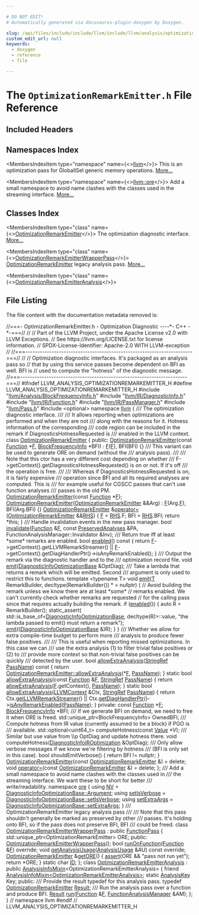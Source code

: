 ```yaml
---

# DO NOT EDIT!
# Automatically generated via docusaurus-plugin-doxygen by Doxygen.

slug: /api/files/include/include/llvm/include/llvm/analysis/optimizationremarkemitter-h
custom_edit_url: null
keywords:
  - doxygen
  - reference
  - file

---
```





# The `OptimizationRemarkEmitter.h` File Reference

<DoxygenPage pluginConfig={pluginConfig}>



## Included Headers

<IncludesList>
<IncludesListItem
  filePath="llvm/Analysis/BlockFrequencyInfo.h"
  permalink="/docs/api/files/include/include/llvm/include/llvm/analysis/blockfrequencyinfo-h"
  isLocal="true" />
<IncludesListItem
  filePath="llvm/IR/DiagnosticInfo.h"
  permalink="/docs/api/files/include/include/llvm/include/llvm/ir/diagnosticinfo-h"
  isLocal="true" />
<IncludesListItem
  filePath="llvm/IR/Function.h"
  permalink="/docs/api/files/include/include/llvm/include/llvm/ir/function-h"
  isLocal="true" />
<IncludesListItem
  filePath="llvm/IR/PassManager.h"
  permalink="/docs/api/files/include/include/llvm/include/llvm/ir/passmanager-h"
  isLocal="true" />
<IncludesListItem
  filePath="llvm/Pass.h"
  permalink="/docs/api/files/include/include/llvm/pass-h"
  isLocal="true" />
<IncludesListItem
  filePath="optional"
  permalink=""
  isLocal="false" />
</IncludesList>

## Namespaces Index

<MembersIndex>

<MembersIndexItem
  type="namespace"
  name={<><a href="/docs/api/namespaces/llvm">llvm</a></>}>
This is an optimization pass for GlobalISel generic memory operations. <a href="/docs/api/namespaces/llvm/#details">More...</a>
</MembersIndexItem>

<MembersIndexItem
  type="namespace"
  name={<><a href="/docs/api/namespaces/llvm/ore">llvm::ore</a></>}>
Add a small namespace to avoid name clashes with the classes used in the streaming interface. <a href="/docs/api/namespaces/llvm/ore/#details">More...</a>
</MembersIndexItem>

</MembersIndex>

## Classes Index

<MembersIndex>

<MembersIndexItem
  type="class"
  name={<><a href="/docs/api/classes/llvm/optimizationremarkemitter">OptimizationRemarkEmitter</a></>}>
The optimization diagnostic interface. <a href="/docs/api/classes/llvm/optimizationremarkemitter/#details">More...</a>
</MembersIndexItem>

<MembersIndexItem
  type="class"
  name={<><a href="/docs/api/classes/llvm/optimizationremarkemitterwrapperpass">OptimizationRemarkEmitterWrapperPass</a></>}>
<a href="/docs/api/classes/llvm/optimizationremarkemitter">OptimizationRemarkEmitter</a> legacy analysis pass. <a href="/docs/api/classes/llvm/optimizationremarkemitterwrapperpass/#details">More...</a>
</MembersIndexItem>

<MembersIndexItem
  type="class"
  name={<><a href="/docs/api/classes/llvm/optimizationremarkemitteranalysis">OptimizationRemarkEmitterAnalysis</a></>}>
</MembersIndexItem>

</MembersIndex>


## File Listing

The file content with the documentation metadata removed is:

<ProgramListing>

<Link id="l00001" /><CodeLine lineNumber="1"><Highlight kind="comment">//===- OptimizationRemarkEmitter.h - Optimization Diagnostic ----&#42;- C++ -&#42;-===//</Highlight><Highlight kind="normal"></Highlight></CodeLine>
<Link id="l00002" /><CodeLine lineNumber="2"><Highlight kind="normal"></Highlight><Highlight kind="comment">//</Highlight><Highlight kind="normal"></Highlight></CodeLine>
<Link id="l00003" /><CodeLine lineNumber="3"><Highlight kind="normal"></Highlight><Highlight kind="comment">// Part of the LLVM Project, under the Apache License v2.0 with LLVM Exceptions.</Highlight><Highlight kind="normal"></Highlight></CodeLine>
<Link id="l00004" /><CodeLine lineNumber="4"><Highlight kind="normal"></Highlight><Highlight kind="comment">// See https://llvm.org/LICENSE.txt for license information.</Highlight><Highlight kind="normal"></Highlight></CodeLine>
<Link id="l00005" /><CodeLine lineNumber="5"><Highlight kind="normal"></Highlight><Highlight kind="comment">// SPDX-License-Identifier: Apache-2.0 WITH LLVM-exception</Highlight><Highlight kind="normal"></Highlight></CodeLine>
<Link id="l00006" /><CodeLine lineNumber="6"><Highlight kind="normal"></Highlight><Highlight kind="comment">//</Highlight><Highlight kind="normal"></Highlight></CodeLine>
<Link id="l00007" /><CodeLine lineNumber="7"><Highlight kind="normal"></Highlight><Highlight kind="comment">//===----------------------------------------------------------------------===//</Highlight><Highlight kind="normal"></Highlight></CodeLine>
<Link id="l00008" /><CodeLine lineNumber="8"><Highlight kind="normal"></Highlight><Highlight kind="comment">//</Highlight><Highlight kind="normal"></Highlight></CodeLine>
<Link id="l00009" /><CodeLine lineNumber="9"><Highlight kind="normal"></Highlight><Highlight kind="comment">// Optimization diagnostic interfaces.  It&#39;s packaged as an analysis pass so</Highlight><Highlight kind="normal"></Highlight></CodeLine>
<Link id="l00010" /><CodeLine lineNumber="10"><Highlight kind="normal"></Highlight><Highlight kind="comment">// that by using this service passes become dependent on BFI as well.  BFI is</Highlight><Highlight kind="normal"></Highlight></CodeLine>
<Link id="l00011" /><CodeLine lineNumber="11"><Highlight kind="normal"></Highlight><Highlight kind="comment">// used to compute the &quot;hotness&quot; of the diagnostic message.</Highlight><Highlight kind="normal"></Highlight></CodeLine>
<Link id="l00012" /><CodeLine lineNumber="12"><Highlight kind="normal"></Highlight><Highlight kind="comment">//===----------------------------------------------------------------------===//</Highlight><Highlight kind="normal"></Highlight></CodeLine>
<Link id="l00013" /><CodeLine lineNumber="13"><Highlight kind="normal"></Highlight></CodeLine>
<Link id="l00014" /><CodeLine lineNumber="14"><Highlight kind="normal"></Highlight><Highlight kind="preprocessor">#ifndef LLVM&#95;ANALYSIS&#95;OPTIMIZATIONREMARKEMITTER&#95;H</Highlight><Highlight kind="normal"></Highlight></CodeLine>
<Link id="l00015" /><CodeLine lineNumber="15"><Highlight kind="normal"></Highlight><Highlight kind="preprocessor">#define LLVM&#95;ANALYSIS&#95;OPTIMIZATIONREMARKEMITTER&#95;H</Highlight><Highlight kind="normal"></Highlight></CodeLine>
<Link id="l00016" /><CodeLine lineNumber="16"><Highlight kind="normal"></Highlight></CodeLine>
<Link id="l00017" /><CodeLine lineNumber="17"><Highlight kind="normal"></Highlight><Highlight kind="preprocessor">#include &quot;<a href="/docs/api/files/include/include/llvm/include/llvm/analysis/blockfrequencyinfo-h">llvm/Analysis/BlockFrequencyInfo.h</a>&quot;</Highlight><Highlight kind="normal"></Highlight></CodeLine>
<Link id="l00018" /><CodeLine lineNumber="18"><Highlight kind="normal"></Highlight><Highlight kind="preprocessor">#include &quot;<a href="/docs/api/files/include/include/llvm/include/llvm/ir/diagnosticinfo-h">llvm/IR/DiagnosticInfo.h</a>&quot;</Highlight><Highlight kind="normal"></Highlight></CodeLine>
<Link id="l00019" /><CodeLine lineNumber="19"><Highlight kind="normal"></Highlight><Highlight kind="preprocessor">#include &quot;<a href="/docs/api/files/include/include/llvm/include/llvm/ir/function-h">llvm/IR/Function.h</a>&quot;</Highlight><Highlight kind="normal"></Highlight></CodeLine>
<Link id="l00020" /><CodeLine lineNumber="20"><Highlight kind="normal"></Highlight><Highlight kind="preprocessor">#include &quot;<a href="/docs/api/files/include/include/llvm/include/llvm/ir/passmanager-h">llvm/IR/PassManager.h</a>&quot;</Highlight><Highlight kind="normal"></Highlight></CodeLine>
<Link id="l00021" /><CodeLine lineNumber="21"><Highlight kind="normal"></Highlight><Highlight kind="preprocessor">#include &quot;<a href="/docs/api/files/include/include/llvm/pass-h">llvm/Pass.h</a>&quot;</Highlight><Highlight kind="normal"></Highlight></CodeLine>
<Link id="l00022" /><CodeLine lineNumber="22"><Highlight kind="normal"></Highlight><Highlight kind="preprocessor">#include &lt;optional&gt;</Highlight><Highlight kind="normal"></Highlight></CodeLine>
<Link id="l00023" /><CodeLine lineNumber="23"><Highlight kind="normal"></Highlight></CodeLine>
<Link id="l00024" /><CodeLine lineNumber="24"><Highlight kind="normal"></Highlight><Highlight kind="keyword">namespace </Highlight><Highlight kind="normal"><a href="/docs/api/namespaces/llvm">llvm</a> &#123;</Highlight></CodeLine>
<Link id="l00025" /><CodeLine lineNumber="25"><Highlight kind="normal"></Highlight><Highlight kind="comment"></Highlight></CodeLine>
<Link id="l00026" /><CodeLine lineNumber="26"><Highlight kind="comment">/// The optimization diagnostic interface.</Highlight></CodeLine>
<Link id="l00027" /><CodeLine lineNumber="27"><Highlight kind="comment">///</Highlight></CodeLine>
<Link id="l00028" /><CodeLine lineNumber="28"><Highlight kind="comment">/// It allows reporting when optimizations are performed and when they are not</Highlight></CodeLine>
<Link id="l00029" /><CodeLine lineNumber="29"><Highlight kind="comment">/// along with the reasons for it.  Hotness information of the corresponding</Highlight></CodeLine>
<Link id="l00030" /><CodeLine lineNumber="30"><Highlight kind="comment">/// code region can be included in the remark if DiagnosticsHotnessRequested is</Highlight></CodeLine>
<Link id="l00031" /><CodeLine lineNumber="31"><Highlight kind="comment">/// enabled in the LLVM context.</Highlight><Highlight kind="normal"></Highlight></CodeLine>
<Link id="l00032" /><CodeLine lineNumber="32" lineLink="/docs/api/classes/llvm/optimizationremarkemitter"><Highlight kind="normal"></Highlight><Highlight kind="keyword">class </Highlight><Highlight kind="normal"><a href="/docs/api/classes/llvm/optimizationremarkemitter/#a9a4e71371e852c7925451278d257c408">OptimizationRemarkEmitter</a> &#123;</Highlight></CodeLine>
<Link id="l00033" /><CodeLine lineNumber="33"><Highlight kind="normal"></Highlight><Highlight kind="keyword">public</Highlight><Highlight kind="normal">:</Highlight></CodeLine>
<Link id="l00034" /><CodeLine lineNumber="34" lineLink="/docs/api/classes/llvm/optimizationremarkemitter/#a9a4e71371e852c7925451278d257c408"><Highlight kind="normal">  <a href="/docs/api/classes/llvm/optimizationremarkemitter/#a9a4e71371e852c7925451278d257c408">OptimizationRemarkEmitter</a>(</Highlight><Highlight kind="keyword">const</Highlight><Highlight kind="normal"> <a href="/docs/api/classes/llvm/function">Function</a> &#42;<a href="/docs/api/files/lib/lib/support/md5-cpp/#a96d73bbd7af15cb1fc38c3f4a3bd82e9">F</a>, <a href="/docs/api/classes/llvm/blockfrequencyinfo">BlockFrequencyInfo</a> &#42;BFI)</Highlight></CodeLine>
<Link id="l00035" /><CodeLine lineNumber="35"><Highlight kind="normal">      : <a href="/docs/api/files/lib/lib/support/md5-cpp/#a96d73bbd7af15cb1fc38c3f4a3bd82e9">F</a>(<a href="/docs/api/files/lib/lib/support/md5-cpp/#a96d73bbd7af15cb1fc38c3f4a3bd82e9">F</a>), BFI(BFI) &#123;&#125;</Highlight></CodeLine>
<Link id="l00036" /><CodeLine lineNumber="36"><Highlight kind="normal"></Highlight><Highlight kind="comment"></Highlight></CodeLine>
<Link id="l00037" /><CodeLine lineNumber="37"><Highlight kind="comment">  /// This variant can be used to generate ORE on demand (without the</Highlight></CodeLine>
<Link id="l00038" /><CodeLine lineNumber="38"><Highlight kind="comment">  /// analysis pass).</Highlight></CodeLine>
<Link id="l00039" /><CodeLine lineNumber="39"><Highlight kind="comment">  ///</Highlight></CodeLine>
<Link id="l00040" /><CodeLine lineNumber="40"><Highlight kind="comment">  /// Note that this ctor has a very different cost depending on whether</Highlight></CodeLine>
<Link id="l00041" /><CodeLine lineNumber="41"><Highlight kind="comment">  /// F-&gt;getContext().getDiagnosticsHotnessRequested() is on or not.  If it&#39;s off</Highlight></CodeLine>
<Link id="l00042" /><CodeLine lineNumber="42"><Highlight kind="comment">  /// the operation is free.</Highlight></CodeLine>
<Link id="l00043" /><CodeLine lineNumber="43"><Highlight kind="comment">  ///</Highlight></CodeLine>
<Link id="l00044" /><CodeLine lineNumber="44"><Highlight kind="comment">  /// Whereas if DiagnosticsHotnessRequested is on, it is fairly expensive</Highlight></CodeLine>
<Link id="l00045" /><CodeLine lineNumber="45"><Highlight kind="comment">  /// operation since BFI and all its required analyses are computed.  This is</Highlight></CodeLine>
<Link id="l00046" /><CodeLine lineNumber="46"><Highlight kind="comment">  /// for example useful for CGSCC passes that can&#39;t use function analyses</Highlight></CodeLine>
<Link id="l00047" /><CodeLine lineNumber="47"><Highlight kind="comment">  /// passes in the old PM.</Highlight><Highlight kind="normal"></Highlight></CodeLine>
<Link id="l00048" /><CodeLine lineNumber="48"><Highlight kind="normal">  <a href="/docs/api/classes/llvm/optimizationremarkemitter/#a9a4e71371e852c7925451278d257c408">OptimizationRemarkEmitter</a>(</Highlight><Highlight kind="keyword">const</Highlight><Highlight kind="normal"> <a href="/docs/api/classes/llvm/function">Function</a> &#42;<a href="/docs/api/files/lib/lib/support/md5-cpp/#a96d73bbd7af15cb1fc38c3f4a3bd82e9">F</a>);</Highlight></CodeLine>
<Link id="l00049" /><CodeLine lineNumber="49"><Highlight kind="normal"></Highlight></CodeLine>
<Link id="l00050" /><CodeLine lineNumber="50" lineLink="/docs/api/classes/llvm/optimizationremarkemitter/#aee09ddf733b1708fa14df6b39369647b"><Highlight kind="normal">  <a href="/docs/api/classes/llvm/optimizationremarkemitter/#aee09ddf733b1708fa14df6b39369647b">OptimizationRemarkEmitter</a>(<a href="/docs/api/classes/llvm/optimizationremarkemitter/#a9a4e71371e852c7925451278d257c408">OptimizationRemarkEmitter</a> &amp;&amp;Arg)</Highlight></CodeLine>
<Link id="l00051" /><CodeLine lineNumber="51"><Highlight kind="normal">      : <a href="/docs/api/files/lib/lib/support/md5-cpp/#a96d73bbd7af15cb1fc38c3f4a3bd82e9">F</a>(Arg.<a href="/docs/api/files/lib/lib/support/md5-cpp/#a96d73bbd7af15cb1fc38c3f4a3bd82e9">F</a>), BFI(Arg.BFI) &#123;&#125;</Highlight></CodeLine>
<Link id="l00052" /><CodeLine lineNumber="52"><Highlight kind="normal"></Highlight></CodeLine>
<Link id="l00053" /><CodeLine lineNumber="53" lineLink="/docs/api/classes/llvm/optimizationremarkemitter/#ab45f4f184ef3863a7e639037dc6bf128"><Highlight kind="normal">  <a href="/docs/api/classes/llvm/optimizationremarkemitter/#a9a4e71371e852c7925451278d257c408">OptimizationRemarkEmitter</a> &amp;<a href="/docs/api/classes/llvm/optimizationremarkemitter/#ab45f4f184ef3863a7e639037dc6bf128">operator=</a>(<a href="/docs/api/classes/llvm/optimizationremarkemitter/#a9a4e71371e852c7925451278d257c408">OptimizationRemarkEmitter</a> &amp;&amp;<a href="/docs/api/files/lib/lib/target/lib/target/x86/x86partialreduction-cpp/#a87b8bfbbe9d8f7146d7f20a5fb42efd0">RHS</a>) &#123;</Highlight></CodeLine>
<Link id="l00054" /><CodeLine lineNumber="54"><Highlight kind="normal">    <a href="/docs/api/files/lib/lib/support/md5-cpp/#a96d73bbd7af15cb1fc38c3f4a3bd82e9">F</a> = <a href="/docs/api/files/lib/lib/target/lib/target/x86/x86partialreduction-cpp/#a87b8bfbbe9d8f7146d7f20a5fb42efd0">RHS</a>.F;</Highlight></CodeLine>
<Link id="l00055" /><CodeLine lineNumber="55"><Highlight kind="normal">    BFI = <a href="/docs/api/files/lib/lib/target/lib/target/x86/x86partialreduction-cpp/#a87b8bfbbe9d8f7146d7f20a5fb42efd0">RHS</a>.BFI;</Highlight></CodeLine>
<Link id="l00056" /><CodeLine lineNumber="56"><Highlight kind="normal">    </Highlight><Highlight kind="keywordflow">return</Highlight><Highlight kind="normal"> &#42;</Highlight><Highlight kind="keyword">this</Highlight><Highlight kind="normal">;</Highlight></CodeLine>
<Link id="l00057" /><CodeLine lineNumber="57"><Highlight kind="normal">  &#125;</Highlight></CodeLine>
<Link id="l00058" /><CodeLine lineNumber="58"><Highlight kind="normal"></Highlight><Highlight kind="comment"></Highlight></CodeLine>
<Link id="l00059" /><CodeLine lineNumber="59"><Highlight kind="comment">  /// Handle invalidation events in the new pass manager.</Highlight><Highlight kind="normal"></Highlight></CodeLine>
<Link id="l00060" /><CodeLine lineNumber="60"><Highlight kind="normal">  </Highlight><Highlight kind="keywordtype">bool</Highlight><Highlight kind="normal"> <a href="/docs/api/classes/llvm/optimizationremarkemitter/#a18f7d23f2e90a7ab59eda27fb77ec7d8">invalidate</a>(<a href="/docs/api/classes/llvm/function">Function</a> &amp;<a href="/docs/api/files/lib/lib/support/md5-cpp/#a96d73bbd7af15cb1fc38c3f4a3bd82e9">F</a>, </Highlight><Highlight kind="keyword">const</Highlight><Highlight kind="normal"> <a href="/docs/api/classes/llvm/preservedanalyses">PreservedAnalyses</a> &amp;PA,</Highlight></CodeLine>
<Link id="l00061" /><CodeLine lineNumber="61"><Highlight kind="normal">                  FunctionAnalysisManager::Invalidator &amp;Inv);</Highlight></CodeLine>
<Link id="l00062" /><CodeLine lineNumber="62"><Highlight kind="normal"></Highlight><Highlight kind="comment"></Highlight></CodeLine>
<Link id="l00063" /><CodeLine lineNumber="63"><Highlight kind="comment">  /// Return true iff at least &#42;some&#42; remarks are enabled.</Highlight><Highlight kind="normal"></Highlight></CodeLine>
<Link id="l00064" /><CodeLine lineNumber="64" lineLink="/docs/api/classes/llvm/optimizationremarkemitter/#a3bce56db93bffc6af600a967c61c5d3e"><Highlight kind="normal">  </Highlight><Highlight kind="keywordtype">bool</Highlight><Highlight kind="normal"> <a href="/docs/api/classes/llvm/optimizationremarkemitter/#a3bce56db93bffc6af600a967c61c5d3e">enabled</a>()</Highlight><Highlight kind="keyword"> const </Highlight><Highlight kind="normal">&#123;</Highlight></CodeLine>
<Link id="l00065" /><CodeLine lineNumber="65"><Highlight kind="normal">    </Highlight><Highlight kind="keywordflow">return</Highlight><Highlight kind="normal"> <a href="/docs/api/files/lib/lib/support/md5-cpp/#a96d73bbd7af15cb1fc38c3f4a3bd82e9">F</a>-&gt;getContext().getLLVMRemarkStreamer() ||</Highlight></CodeLine>
<Link id="l00066" /><CodeLine lineNumber="66"><Highlight kind="normal">           <a href="/docs/api/files/lib/lib/support/md5-cpp/#a96d73bbd7af15cb1fc38c3f4a3bd82e9">F</a>-&gt;getContext().getDiagHandlerPtr()-&gt;isAnyRemarkEnabled();</Highlight></CodeLine>
<Link id="l00067" /><CodeLine lineNumber="67"><Highlight kind="normal">  &#125;</Highlight></CodeLine>
<Link id="l00068" /><CodeLine lineNumber="68"><Highlight kind="normal"></Highlight><Highlight kind="comment"></Highlight></CodeLine>
<Link id="l00069" /><CodeLine lineNumber="69"><Highlight kind="comment">  /// Output the remark via the diagnostic handler and to the</Highlight></CodeLine>
<Link id="l00070" /><CodeLine lineNumber="70"><Highlight kind="comment">  /// optimization record file.</Highlight><Highlight kind="normal"></Highlight></CodeLine>
<Link id="l00071" /><CodeLine lineNumber="71"><Highlight kind="normal">  </Highlight><Highlight kind="keywordtype">void</Highlight><Highlight kind="normal"> <a href="/docs/api/classes/llvm/optimizationremarkemitter/#aae6a98aea85aa3af87357cc5448db499">emit</a>(<a href="/docs/api/classes/llvm/diagnosticinfooptimizationbase">DiagnosticInfoOptimizationBase</a> &amp;OptDiag);</Highlight></CodeLine>
<Link id="l00072" /><CodeLine lineNumber="72"><Highlight kind="normal"></Highlight><Highlight kind="comment"></Highlight></CodeLine>
<Link id="l00073" /><CodeLine lineNumber="73"><Highlight kind="comment">  /// Take a lambda that returns a remark which will be emitted.  Second</Highlight></CodeLine>
<Link id="l00074" /><CodeLine lineNumber="74"><Highlight kind="comment">  /// argument is only used to restrict this to functions.</Highlight><Highlight kind="normal"></Highlight></CodeLine>
<Link id="l00075" /><CodeLine lineNumber="75"><Highlight kind="normal">  </Highlight><Highlight kind="keyword">template</Highlight><Highlight kind="normal"> &lt;</Highlight><Highlight kind="keyword">typename</Highlight><Highlight kind="normal"> T&gt;</Highlight></CodeLine>
<Link id="l00076" /><CodeLine lineNumber="76" lineLink="/docs/api/classes/llvm/optimizationremarkemitter/#ae8f91b309992d6d1c1b43bf7d888c811"><Highlight kind="normal">  </Highlight><Highlight kind="keywordtype">void</Highlight><Highlight kind="normal"> <a href="/docs/api/classes/llvm/optimizationremarkemitter/#ae8f91b309992d6d1c1b43bf7d888c811">emit</a>(<a href="/docs/api/files/lib/lib/target/lib/target/mips/mips16isellowering-cpp/#a0acb682b8260ab1c60b918599864e2e5">T</a> RemarkBuilder, </Highlight><Highlight kind="keyword">decltype</Highlight><Highlight kind="normal">(RemarkBuilder()) &#42; = </Highlight><Highlight kind="keyword">nullptr</Highlight><Highlight kind="normal">) &#123;</Highlight></CodeLine>
<Link id="l00077" /><CodeLine lineNumber="77"><Highlight kind="normal">    </Highlight><Highlight kind="comment">// Avoid building the remark unless we know there are at least &#42;some&#42;</Highlight><Highlight kind="normal"></Highlight></CodeLine>
<Link id="l00078" /><CodeLine lineNumber="78"><Highlight kind="normal">    </Highlight><Highlight kind="comment">// remarks enabled. We can&#39;t currently check whether remarks are requested</Highlight><Highlight kind="normal"></Highlight></CodeLine>
<Link id="l00079" /><CodeLine lineNumber="79"><Highlight kind="normal">    </Highlight><Highlight kind="comment">// for the calling pass since that requires actually building the remark.</Highlight><Highlight kind="normal"></Highlight></CodeLine>
<Link id="l00080" /><CodeLine lineNumber="80"><Highlight kind="normal"></Highlight></CodeLine>
<Link id="l00081" /><CodeLine lineNumber="81"><Highlight kind="normal">    </Highlight><Highlight kind="keywordflow">if</Highlight><Highlight kind="normal"> (<a href="/docs/api/classes/llvm/optimizationremarkemitter/#a3bce56db93bffc6af600a967c61c5d3e">enabled</a>()) &#123;</Highlight></CodeLine>
<Link id="l00082" /><CodeLine lineNumber="82"><Highlight kind="normal">      </Highlight><Highlight kind="keyword">auto</Highlight><Highlight kind="normal"> R = RemarkBuilder();</Highlight></CodeLine>
<Link id="l00083" /><CodeLine lineNumber="83"><Highlight kind="normal">      </Highlight><Highlight kind="keyword">static&#95;assert</Highlight><Highlight kind="normal">(</Highlight></CodeLine>
<Link id="l00084" /><CodeLine lineNumber="84"><Highlight kind="normal">          std::is&#95;base&#95;of&lt;<a href="/docs/api/classes/llvm/diagnosticinfooptimizationbase">DiagnosticInfoOptimizationBase</a>, </Highlight><Highlight kind="keyword">decltype</Highlight><Highlight kind="normal">(R)&gt;::value,</Highlight></CodeLine>
<Link id="l00085" /><CodeLine lineNumber="85"><Highlight kind="normal">          </Highlight><Highlight kind="stringliteral">&quot;the lambda passed to emit() must return a remark&quot;</Highlight><Highlight kind="normal">);</Highlight></CodeLine>
<Link id="l00086" /><CodeLine lineNumber="86"><Highlight kind="normal">      <a href="/docs/api/classes/llvm/optimizationremarkemitter/#aae6a98aea85aa3af87357cc5448db499">emit</a>((<a href="/docs/api/classes/llvm/diagnosticinfooptimizationbase">DiagnosticInfoOptimizationBase</a> &amp;)R);</Highlight></CodeLine>
<Link id="l00087" /><CodeLine lineNumber="87"><Highlight kind="normal">    &#125;</Highlight></CodeLine>
<Link id="l00088" /><CodeLine lineNumber="88"><Highlight kind="normal">  &#125;</Highlight></CodeLine>
<Link id="l00089" /><CodeLine lineNumber="89"><Highlight kind="normal"></Highlight><Highlight kind="comment"></Highlight></CodeLine>
<Link id="l00090" /><CodeLine lineNumber="90"><Highlight kind="comment">  /// Whether we allow for extra compile-time budget to perform more</Highlight></CodeLine>
<Link id="l00091" /><CodeLine lineNumber="91"><Highlight kind="comment">  /// analysis to produce fewer false positives.</Highlight></CodeLine>
<Link id="l00092" /><CodeLine lineNumber="92"><Highlight kind="comment">  ///</Highlight></CodeLine>
<Link id="l00093" /><CodeLine lineNumber="93"><Highlight kind="comment">  /// This is useful when reporting missed optimizations.  In this case we can</Highlight></CodeLine>
<Link id="l00094" /><CodeLine lineNumber="94"><Highlight kind="comment">  /// use the extra analysis (1) to filter trivial false positives or (2) to</Highlight></CodeLine>
<Link id="l00095" /><CodeLine lineNumber="95"><Highlight kind="comment">  /// provide more context so that non-trivial false positives can be quickly</Highlight></CodeLine>
<Link id="l00096" /><CodeLine lineNumber="96"><Highlight kind="comment">  /// detected by the user.</Highlight><Highlight kind="normal"></Highlight></CodeLine>
<Link id="l00097" /><CodeLine lineNumber="97" lineLink="/docs/api/classes/llvm/optimizationremarkemitter/#a74b26949a0dd7a5fab2ba1b0da204e50"><Highlight kind="normal">  </Highlight><Highlight kind="keywordtype">bool</Highlight><Highlight kind="normal"> <a href="/docs/api/classes/llvm/optimizationremarkemitter/#a74b26949a0dd7a5fab2ba1b0da204e50">allowExtraAnalysis</a>(<a href="/docs/api/classes/llvm/stringref">StringRef</a> <a href="/docs/api/files/lib/lib/target/lib/target/x86/x86loweramxintrinsics-cpp/#adb9257105a403ef9d0773b87693f7779">PassName</a>)</Highlight><Highlight kind="keyword"> const </Highlight><Highlight kind="normal">&#123;</Highlight></CodeLine>
<Link id="l00098" /><CodeLine lineNumber="98"><Highlight kind="normal">    </Highlight><Highlight kind="keywordflow">return</Highlight><Highlight kind="normal"> <a href="/docs/api/classes/llvm/optimizationremarkemitter/#a74b26949a0dd7a5fab2ba1b0da204e50">OptimizationRemarkEmitter::allowExtraAnalysis</a>(&#42;<a href="/docs/api/files/lib/lib/support/md5-cpp/#a96d73bbd7af15cb1fc38c3f4a3bd82e9">F</a>, <a href="/docs/api/files/lib/lib/target/lib/target/x86/x86loweramxintrinsics-cpp/#adb9257105a403ef9d0773b87693f7779">PassName</a>);</Highlight></CodeLine>
<Link id="l00099" /><CodeLine lineNumber="99"><Highlight kind="normal">  &#125;</Highlight></CodeLine>
<Link id="l00100" /><CodeLine lineNumber="100" lineLink="/docs/api/classes/llvm/optimizationremarkemitter/#a19c3c3d0ac78d71ea5d4c759c8c8db9d"><Highlight kind="normal">  </Highlight><Highlight kind="keyword">static</Highlight><Highlight kind="normal"> </Highlight><Highlight kind="keywordtype">bool</Highlight><Highlight kind="normal"> <a href="/docs/api/classes/llvm/optimizationremarkemitter/#a19c3c3d0ac78d71ea5d4c759c8c8db9d">allowExtraAnalysis</a>(</Highlight><Highlight kind="keyword">const</Highlight><Highlight kind="normal"> <a href="/docs/api/classes/llvm/function">Function</a> &amp;<a href="/docs/api/files/lib/lib/support/md5-cpp/#a96d73bbd7af15cb1fc38c3f4a3bd82e9">F</a>, <a href="/docs/api/classes/llvm/stringref">StringRef</a> <a href="/docs/api/files/lib/lib/target/lib/target/x86/x86loweramxintrinsics-cpp/#adb9257105a403ef9d0773b87693f7779">PassName</a>) &#123;</Highlight></CodeLine>
<Link id="l00101" /><CodeLine lineNumber="101"><Highlight kind="normal">    </Highlight><Highlight kind="keywordflow">return</Highlight><Highlight kind="normal"> <a href="/docs/api/classes/llvm/optimizationremarkemitter/#a74b26949a0dd7a5fab2ba1b0da204e50">allowExtraAnalysis</a>(<a href="/docs/api/files/lib/lib/support/md5-cpp/#a96d73bbd7af15cb1fc38c3f4a3bd82e9">F</a>.getContext(), <a href="/docs/api/files/lib/lib/target/lib/target/x86/x86loweramxintrinsics-cpp/#adb9257105a403ef9d0773b87693f7779">PassName</a>);</Highlight></CodeLine>
<Link id="l00102" /><CodeLine lineNumber="102"><Highlight kind="normal">  &#125;</Highlight></CodeLine>
<Link id="l00103" /><CodeLine lineNumber="103" lineLink="/docs/api/classes/llvm/optimizationremarkemitter/#af6dacb86673ab0eec1cbbcdc1a031c77"><Highlight kind="normal">  </Highlight><Highlight kind="keyword">static</Highlight><Highlight kind="normal"> </Highlight><Highlight kind="keywordtype">bool</Highlight><Highlight kind="normal"> <a href="/docs/api/classes/llvm/optimizationremarkemitter/#af6dacb86673ab0eec1cbbcdc1a031c77">allowExtraAnalysis</a>(<a href="/docs/api/classes/llvm/llvmcontext">LLVMContext</a> &amp;Ctx, <a href="/docs/api/classes/llvm/stringref">StringRef</a> <a href="/docs/api/files/lib/lib/target/lib/target/x86/x86loweramxintrinsics-cpp/#adb9257105a403ef9d0773b87693f7779">PassName</a>) &#123;</Highlight></CodeLine>
<Link id="l00104" /><CodeLine lineNumber="104"><Highlight kind="normal">    </Highlight><Highlight kind="keywordflow">return</Highlight><Highlight kind="normal"> Ctx.<a href="/docs/api/classes/llvm/llvmcontext/#af6fb1ca09e123b005bc539d4ebaaadaf">getLLVMRemarkStreamer</a>() ||</Highlight></CodeLine>
<Link id="l00105" /><CodeLine lineNumber="105"><Highlight kind="normal">           Ctx.<a href="/docs/api/classes/llvm/llvmcontext/#ae41647cc74ff350acbad9b809ec7da0b">getDiagHandlerPtr</a>()-&gt;<a href="/docs/api/structs/llvm/diagnostichandler/#ab057d53fef7c0851c7313dc26b2aa4eb">isAnyRemarkEnabled</a>(<a href="/docs/api/files/lib/lib/target/lib/target/x86/x86loweramxintrinsics-cpp/#adb9257105a403ef9d0773b87693f7779">PassName</a>);</Highlight></CodeLine>
<Link id="l00106" /><CodeLine lineNumber="106"><Highlight kind="normal">  &#125;</Highlight></CodeLine>
<Link id="l00107" /><CodeLine lineNumber="107"><Highlight kind="normal"></Highlight></CodeLine>
<Link id="l00108" /><CodeLine lineNumber="108"><Highlight kind="normal"></Highlight><Highlight kind="keyword">private</Highlight><Highlight kind="normal">:</Highlight></CodeLine>
<Link id="l00109" /><CodeLine lineNumber="109"><Highlight kind="normal">  </Highlight><Highlight kind="keyword">const</Highlight><Highlight kind="normal"> <a href="/docs/api/classes/llvm/function">Function</a> &#42;<a href="/docs/api/files/lib/lib/support/md5-cpp/#a96d73bbd7af15cb1fc38c3f4a3bd82e9">F</a>;</Highlight></CodeLine>
<Link id="l00110" /><CodeLine lineNumber="110"><Highlight kind="normal"></Highlight></CodeLine>
<Link id="l00111" /><CodeLine lineNumber="111"><Highlight kind="normal">  <a href="/docs/api/classes/llvm/blockfrequencyinfo">BlockFrequencyInfo</a> &#42;BFI;</Highlight></CodeLine>
<Link id="l00112" /><CodeLine lineNumber="112"><Highlight kind="normal"></Highlight><Highlight kind="comment"></Highlight></CodeLine>
<Link id="l00113" /><CodeLine lineNumber="113"><Highlight kind="comment">  /// If we generate BFI on demand, we need to free it when ORE is freed.</Highlight><Highlight kind="normal"></Highlight></CodeLine>
<Link id="l00114" /><CodeLine lineNumber="114"><Highlight kind="normal">  std::unique&#95;ptr&lt;BlockFrequencyInfo&gt; OwnedBFI;</Highlight></CodeLine>
<Link id="l00115" /><CodeLine lineNumber="115"><Highlight kind="normal"></Highlight><Highlight kind="comment"></Highlight></CodeLine>
<Link id="l00116" /><CodeLine lineNumber="116"><Highlight kind="comment">  /// Compute hotness from IR value (currently assumed to be a block) if PGO is</Highlight></CodeLine>
<Link id="l00117" /><CodeLine lineNumber="117"><Highlight kind="comment">  /// available.</Highlight><Highlight kind="normal"></Highlight></CodeLine>
<Link id="l00118" /><CodeLine lineNumber="118"><Highlight kind="normal">  std::optional&lt;uint64&#95;t&gt; computeHotness(</Highlight><Highlight kind="keyword">const</Highlight><Highlight kind="normal"> <a href="/docs/api/classes/llvm/value">Value</a> &#42;V);</Highlight></CodeLine>
<Link id="l00119" /><CodeLine lineNumber="119"><Highlight kind="normal"></Highlight><Highlight kind="comment"></Highlight></CodeLine>
<Link id="l00120" /><CodeLine lineNumber="120"><Highlight kind="comment">  /// Similar but use value from \\p OptDiag and update hotness there.</Highlight><Highlight kind="normal"></Highlight></CodeLine>
<Link id="l00121" /><CodeLine lineNumber="121"><Highlight kind="normal">  </Highlight><Highlight kind="keywordtype">void</Highlight><Highlight kind="normal"> computeHotness(<a href="/docs/api/classes/llvm/diagnosticinfoiroptimization">DiagnosticInfoIROptimization</a> &amp;OptDiag);</Highlight></CodeLine>
<Link id="l00122" /><CodeLine lineNumber="122"><Highlight kind="normal"></Highlight><Highlight kind="comment"></Highlight></CodeLine>
<Link id="l00123" /><CodeLine lineNumber="123"><Highlight kind="comment">  /// Only allow verbose messages if we know we&#39;re filtering by hotness</Highlight></CodeLine>
<Link id="l00124" /><CodeLine lineNumber="124"><Highlight kind="comment">  /// (BFI is only set in this case).</Highlight><Highlight kind="normal"></Highlight></CodeLine>
<Link id="l00125" /><CodeLine lineNumber="125"><Highlight kind="normal">  </Highlight><Highlight kind="keywordtype">bool</Highlight><Highlight kind="normal"> shouldEmitVerbose() &#123; </Highlight><Highlight kind="keywordflow">return</Highlight><Highlight kind="normal"> BFI != </Highlight><Highlight kind="keyword">nullptr</Highlight><Highlight kind="normal">; &#125;</Highlight></CodeLine>
<Link id="l00126" /><CodeLine lineNumber="126"><Highlight kind="normal"></Highlight></CodeLine>
<Link id="l00127" /><CodeLine lineNumber="127"><Highlight kind="normal">  <a href="/docs/api/classes/llvm/optimizationremarkemitter/#a9a4e71371e852c7925451278d257c408">OptimizationRemarkEmitter</a>(</Highlight><Highlight kind="keyword">const</Highlight><Highlight kind="normal"> <a href="/docs/api/classes/llvm/optimizationremarkemitter/#a9a4e71371e852c7925451278d257c408">OptimizationRemarkEmitter</a> &amp;) = </Highlight><Highlight kind="keyword">delete</Highlight><Highlight kind="normal">;</Highlight></CodeLine>
<Link id="l00128" /><CodeLine lineNumber="128"><Highlight kind="normal">  </Highlight><Highlight kind="keywordtype">void</Highlight><Highlight kind="normal"> <a href="/docs/api/classes/llvm/optimizationremarkemitter/#ab45f4f184ef3863a7e639037dc6bf128">operator=</a>(</Highlight><Highlight kind="keyword">const</Highlight><Highlight kind="normal"> <a href="/docs/api/classes/llvm/optimizationremarkemitter/#a9a4e71371e852c7925451278d257c408">OptimizationRemarkEmitter</a> &amp;) = </Highlight><Highlight kind="keyword">delete</Highlight><Highlight kind="normal">;</Highlight></CodeLine>
<Link id="l00129" /><CodeLine lineNumber="129"><Highlight kind="normal">&#125;;</Highlight></CodeLine>
<Link id="l00130" /><CodeLine lineNumber="130"><Highlight kind="normal"></Highlight><Highlight kind="comment"></Highlight></CodeLine>
<Link id="l00131" /><CodeLine lineNumber="131"><Highlight kind="comment">/// Add a small namespace to avoid name clashes with the classes used in</Highlight></CodeLine>
<Link id="l00132" /><CodeLine lineNumber="132"><Highlight kind="comment">/// the streaming interface.  We want these to be short for better</Highlight></CodeLine>
<Link id="l00133" /><CodeLine lineNumber="133"><Highlight kind="comment">/// write/readability.</Highlight><Highlight kind="normal"></Highlight></CodeLine>
<Link id="l00134" /><CodeLine lineNumber="134" lineLink="/docs/api/namespaces/llvm/ore"><Highlight kind="normal"></Highlight><Highlight kind="keyword">namespace </Highlight><Highlight kind="normal"><a href="/docs/api/namespaces/llvm/ore">ore</a> &#123;</Highlight></CodeLine>
<Link id="l00135" /><CodeLine lineNumber="135" lineLink="/docs/api/namespaces/llvm/ore/#a5ca06dfbc998afac005414d8e9b7c234"><Highlight kind="normal"></Highlight><Highlight kind="keyword">using </Highlight><Highlight kind="normal"><a href="/docs/api/namespaces/llvm/ore/#a5ca06dfbc998afac005414d8e9b7c234">NV</a> = <a href="/docs/api/structs/llvm/diagnosticinfooptimizationbase/argument">DiagnosticInfoOptimizationBase::Argument</a>;</Highlight></CodeLine>
<Link id="l00136" /><CodeLine lineNumber="136" lineLink="/docs/api/namespaces/llvm/ore/#a72cb73bfe4871811e430a53bdf1234ed"><Highlight kind="normal"></Highlight><Highlight kind="keyword">using </Highlight><Highlight kind="normal"><a href="/docs/api/namespaces/llvm/ore/#a72cb73bfe4871811e430a53bdf1234ed">setIsVerbose</a> = <a href="/docs/api/structs/llvm/diagnosticinfooptimizationbase/setisverbose">DiagnosticInfoOptimizationBase::setIsVerbose</a>;</Highlight></CodeLine>
<Link id="l00137" /><CodeLine lineNumber="137" lineLink="/docs/api/namespaces/llvm/ore/#a9d0744ef97ceb024c603e0e5a1c3533e"><Highlight kind="normal"></Highlight><Highlight kind="keyword">using </Highlight><Highlight kind="normal"><a href="/docs/api/namespaces/llvm/ore/#a9d0744ef97ceb024c603e0e5a1c3533e">setExtraArgs</a> = <a href="/docs/api/structs/llvm/diagnosticinfooptimizationbase/setextraargs">DiagnosticInfoOptimizationBase::setExtraArgs</a>;</Highlight></CodeLine>
<Link id="l00138" /><CodeLine lineNumber="138"><Highlight kind="normal">&#125;</Highlight></CodeLine>
<Link id="l00139" /><CodeLine lineNumber="139"><Highlight kind="normal"></Highlight><Highlight kind="comment"></Highlight></CodeLine>
<Link id="l00140" /><CodeLine lineNumber="140"><Highlight kind="comment">/// OptimizationRemarkEmitter legacy analysis pass</Highlight></CodeLine>
<Link id="l00141" /><CodeLine lineNumber="141"><Highlight kind="comment">///</Highlight></CodeLine>
<Link id="l00142" /><CodeLine lineNumber="142"><Highlight kind="comment">/// Note that this pass shouldn&#39;t generally be marked as preserved by other</Highlight></CodeLine>
<Link id="l00143" /><CodeLine lineNumber="143"><Highlight kind="comment">/// passes.  It&#39;s holding onto BFI, so if the pass does not preserve BFI, BFI</Highlight></CodeLine>
<Link id="l00144" /><CodeLine lineNumber="144"><Highlight kind="comment">/// could be freed.</Highlight><Highlight kind="normal"></Highlight></CodeLine>
<Link id="l00145" /><CodeLine lineNumber="145" lineLink="/docs/api/classes/llvm/optimizationremarkemitterwrapperpass"><Highlight kind="normal"></Highlight><Highlight kind="keyword">class </Highlight><Highlight kind="normal"><a href="/docs/api/classes/llvm/optimizationremarkemitterwrapperpass/#a60c1f821770851c72aa81a4fe661c474">OptimizationRemarkEmitterWrapperPass</a> : </Highlight><Highlight kind="keyword">public</Highlight><Highlight kind="normal"> <a href="/docs/api/classes/llvm/functionpass/#a7691d83e3561f781cae4ce4a01bdfa93">FunctionPass</a> &#123;</Highlight></CodeLine>
<Link id="l00146" /><CodeLine lineNumber="146"><Highlight kind="normal">  std::unique&#95;ptr&lt;OptimizationRemarkEmitter&gt; ORE;</Highlight></CodeLine>
<Link id="l00147" /><CodeLine lineNumber="147"><Highlight kind="normal"></Highlight></CodeLine>
<Link id="l00148" /><CodeLine lineNumber="148"><Highlight kind="normal"></Highlight><Highlight kind="keyword">public</Highlight><Highlight kind="normal">:</Highlight></CodeLine>
<Link id="l00149" /><CodeLine lineNumber="149"><Highlight kind="normal">  <a href="/docs/api/classes/llvm/optimizationremarkemitterwrapperpass/#a60c1f821770851c72aa81a4fe661c474">OptimizationRemarkEmitterWrapperPass</a>();</Highlight></CodeLine>
<Link id="l00150" /><CodeLine lineNumber="150"><Highlight kind="normal"></Highlight></CodeLine>
<Link id="l00151" /><CodeLine lineNumber="151"><Highlight kind="normal">  </Highlight><Highlight kind="keywordtype">bool</Highlight><Highlight kind="normal"> <a href="/docs/api/classes/llvm/optimizationremarkemitterwrapperpass/#a645560c675406ac4567a4cb46bbe1824">runOnFunction</a>(<a href="/docs/api/classes/llvm/function">Function</a> &amp;<a href="/docs/api/files/lib/lib/support/md5-cpp/#a96d73bbd7af15cb1fc38c3f4a3bd82e9">F</a>) </Highlight><Highlight kind="keyword">override</Highlight><Highlight kind="normal">;</Highlight></CodeLine>
<Link id="l00152" /><CodeLine lineNumber="152"><Highlight kind="normal"></Highlight></CodeLine>
<Link id="l00153" /><CodeLine lineNumber="153"><Highlight kind="normal">  </Highlight><Highlight kind="keywordtype">void</Highlight><Highlight kind="normal"> <a href="/docs/api/classes/llvm/optimizationremarkemitterwrapperpass/#a44f11b80f077d6ebcac565cdef537011">getAnalysisUsage</a>(<a href="/docs/api/classes/llvm/analysisusage">AnalysisUsage</a> &amp;AU) </Highlight><Highlight kind="keyword">const override</Highlight><Highlight kind="normal">;</Highlight></CodeLine>
<Link id="l00154" /><CodeLine lineNumber="154"><Highlight kind="normal"></Highlight></CodeLine>
<Link id="l00155" /><CodeLine lineNumber="155" lineLink="/docs/api/classes/llvm/optimizationremarkemitterwrapperpass/#a77745ccb5c2b4e83540230bdbe60b842"><Highlight kind="normal">  <a href="/docs/api/classes/llvm/optimizationremarkemitter">OptimizationRemarkEmitter</a> &amp;<a href="/docs/api/classes/llvm/optimizationremarkemitterwrapperpass/#a77745ccb5c2b4e83540230bdbe60b842">getORE</a>() &#123;</Highlight></CodeLine>
<Link id="l00156" /><CodeLine lineNumber="156"><Highlight kind="normal">    <a href="/docs/api/files/lib/lib/target/lib/target/amdgpu/silowercontrolflow-cpp/#a4868c5d81c5ccc98c47aeab6244346a0">assert</a>(ORE &amp;&amp; </Highlight><Highlight kind="stringliteral">&quot;pass not run yet&quot;</Highlight><Highlight kind="normal">);</Highlight></CodeLine>
<Link id="l00157" /><CodeLine lineNumber="157"><Highlight kind="normal">    </Highlight><Highlight kind="keywordflow">return</Highlight><Highlight kind="normal"> &#42;ORE;</Highlight></CodeLine>
<Link id="l00158" /><CodeLine lineNumber="158"><Highlight kind="normal">  &#125;</Highlight></CodeLine>
<Link id="l00159" /><CodeLine lineNumber="159"><Highlight kind="normal"></Highlight></CodeLine>
<Link id="l00160" /><CodeLine lineNumber="160" lineLink="/docs/api/classes/llvm/optimizationremarkemitterwrapperpass/#acd43b7b28ac20eaf8f0226f2363fda77"><Highlight kind="normal">  </Highlight><Highlight kind="keyword">static</Highlight><Highlight kind="normal"> </Highlight><Highlight kind="keywordtype">char</Highlight><Highlight kind="normal"> <a href="/docs/api/classes/llvm/optimizationremarkemitterwrapperpass/#acd43b7b28ac20eaf8f0226f2363fda77">ID</a>;</Highlight></CodeLine>
<Link id="l00161" /><CodeLine lineNumber="161"><Highlight kind="normal">&#125;;</Highlight></CodeLine>
<Link id="l00162" /><CodeLine lineNumber="162"><Highlight kind="normal"></Highlight></CodeLine>
<Link id="l00163" /><CodeLine lineNumber="163" lineLink="/docs/api/classes/llvm/optimizationremarkemitteranalysis"><Highlight kind="normal"></Highlight><Highlight kind="keyword">class </Highlight><Highlight kind="normal"><a href="/docs/api/classes/llvm/optimizationremarkemitteranalysis">OptimizationRemarkEmitterAnalysis</a></Highlight></CodeLine>
<Link id="l00164" /><CodeLine lineNumber="164"><Highlight kind="normal">    : </Highlight><Highlight kind="keyword">public</Highlight><Highlight kind="normal"> <a href="/docs/api/structs/llvm/analysisinfomixin">AnalysisInfoMixin</a>&lt;OptimizationRemarkEmitterAnalysis&gt; &#123;</Highlight></CodeLine>
<Link id="l00165" /><CodeLine lineNumber="165"><Highlight kind="normal">  </Highlight><Highlight kind="keyword">friend</Highlight><Highlight kind="normal"> <a href="/docs/api/structs/llvm/analysisinfomixin">AnalysisInfoMixin&lt;OptimizationRemarkEmitterAnalysis&gt;</a>;</Highlight></CodeLine>
<Link id="l00166" /><CodeLine lineNumber="166"><Highlight kind="normal">  </Highlight><Highlight kind="keyword">static</Highlight><Highlight kind="normal"> <a href="/docs/api/structs/llvm/analysiskey">AnalysisKey</a> Key;</Highlight></CodeLine>
<Link id="l00167" /><CodeLine lineNumber="167"><Highlight kind="normal"></Highlight></CodeLine>
<Link id="l00168" /><CodeLine lineNumber="168"><Highlight kind="normal"></Highlight><Highlight kind="keyword">public</Highlight><Highlight kind="normal">:</Highlight><Highlight kind="comment"></Highlight></CodeLine>
<Link id="l00169" /><CodeLine lineNumber="169"><Highlight kind="comment">  /// Provide the result typedef for this analysis pass.</Highlight><Highlight kind="normal"></Highlight></CodeLine>
<Link id="l00170" /><CodeLine lineNumber="170" lineLink="/docs/api/classes/llvm/optimizationremarkemitteranalysis/#a3666cd32911533b646d6ab36fdf02f28"><Highlight kind="normal">  </Highlight><Highlight kind="keyword">typedef</Highlight><Highlight kind="normal"> <a href="/docs/api/classes/llvm/optimizationremarkemitter">OptimizationRemarkEmitter</a> <a href="/docs/api/classes/llvm/optimizationremarkemitteranalysis/#a3666cd32911533b646d6ab36fdf02f28">Result</a>;</Highlight></CodeLine>
<Link id="l00171" /><CodeLine lineNumber="171"><Highlight kind="normal"></Highlight><Highlight kind="comment"></Highlight></CodeLine>
<Link id="l00172" /><CodeLine lineNumber="172"><Highlight kind="comment">  /// Run the analysis pass over a function and produce BFI.</Highlight><Highlight kind="normal"></Highlight></CodeLine>
<Link id="l00173" /><CodeLine lineNumber="173"><Highlight kind="normal">  <a href="/docs/api/classes/llvm/optimizationremarkemitteranalysis/#a3666cd32911533b646d6ab36fdf02f28">Result</a> <a href="/docs/api/classes/llvm/optimizationremarkemitteranalysis/#a82def85e95d702c5c226841c3d8205b8">run</a>(<a href="/docs/api/classes/llvm/function">Function</a> &amp;<a href="/docs/api/files/lib/lib/support/md5-cpp/#a96d73bbd7af15cb1fc38c3f4a3bd82e9">F</a>, <a href="/docs/api/namespaces/llvm/#adce09a5a0de0e3177eb00e932734af2f">FunctionAnalysisManager</a> &amp;AM);</Highlight></CodeLine>
<Link id="l00174" /><CodeLine lineNumber="174"><Highlight kind="normal">&#125;;</Highlight></CodeLine>
<Link id="l00175" /><CodeLine lineNumber="175"><Highlight kind="normal">&#125; </Highlight><Highlight kind="comment">// namespace llvm</Highlight><Highlight kind="normal"></Highlight></CodeLine>
<Link id="l00176" /><CodeLine lineNumber="176"><Highlight kind="normal"></Highlight><Highlight kind="preprocessor">#endif </Highlight><Highlight kind="comment">// LLVM&#95;ANALYSIS&#95;OPTIMIZATIONREMARKEMITTER&#95;H</Highlight><Highlight kind="normal"></Highlight></CodeLine>

</ProgramListing>


</DoxygenPage>
